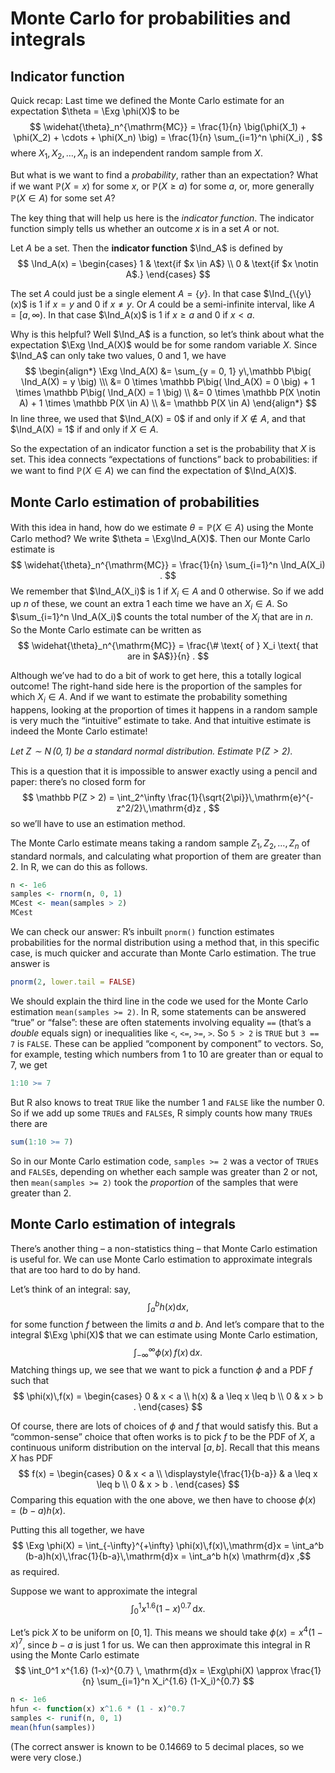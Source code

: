 # Monte Carlo for probabilities and integrals

::: {.hidden}
$$\newcommand{\Exg}{\operatorname{\mathbb{E}}} 
\newcommand{\Ex}{\mathbb{E}} 
\newcommand{\Ind}{\mathbb{I}}$$
:::

## Indicator function

Quick recap: Last time we defined the Monte Carlo estimate for an expectation $\theta = \Exg \phi(X)$ to be
$$ \widehat{\theta}_n^{\mathrm{MC}} = \frac{1}{n} \big(\phi(X_1) + \phi(X_2) + \cdots + \phi(X_n) \big) = \frac{1}{n} \sum_{i=1}^n \phi(X_i) , $$
where $X_1, X_2, \dots, X_n$ is an independent random sample from $X$.

But what is we want to find a *probability*, rather than an expectation? What if we want $\mathbb P(X = x)$ for some $x$, or $\mathbb P(X \geq a)$ for some $a$, or, more generally $\mathbb P(X \in A)$ for some set $A$?

The key thing that will help us here is the *indicator function*. The indicator function simply tells us whether an outcome $x$ is in a set $A$ or not.

::: {#def-indicator}
Let $A$ be a set. Then the **indicator function** $\Ind_A$ is defined by
$$ \Ind_A(x) = \begin{cases} 1 & \text{if $x \in A$} \\ 0 & \text{if $x \notin A$.} \end{cases} $$
:::

The set $A$ could just be a single element $A = \{y\}$. In that case $\Ind_{\{y\}(x)$ is 1 if $x = y$ and 0 if $x \neq y$. Or $A$ could be a semi-infinite interval, like $A = [a, \infty)$. In that case $\Ind_A(x)$ is 1 if $x \geq a$ and $0$ if $x < a$.

Why is this helpful? Well $\Ind_A$ is a function, so let's think about what the expectation $\Exg \Ind_A(X)$ would be for some random variable $X$. Since $\Ind_A$ can only take two values, 0 and 1, we have
$$ \begin{align*}
\Exg \Ind_A(X) &= \sum_{y = 0, 1} y\,\mathbb P\big( \Ind_A(X) = y \big) \\\
  &= 0 \times \mathbb P\big( \Ind_A(X) = 0 \big) + 1 \times \mathbb P\big( \Ind_A(X) = 1 \big) \\
  &= 0 \times \mathbb P(X \notin A) + 1 \times \mathbb P(X \in A) \\
  &= \mathbb P(X \in A)
\end{align*} $$
In line three, we used that $\Ind_A(X) = 0$ if and only if $X \notin A$, and that $\Ind_A(X) = 1$ if and only if $X \in A$.

So the expectation of an indicator function a set is the probability that $X$ is set. This idea connects "expectations of functions" back to probabilities: if we want to find $\mathbb P(X \in A)$ we can find the expectation of $\Ind_A(X)$.


## Monte Carlo estimation of probabilities

With this idea in hand, how do we estimate $\theta = \mathbb P(X \in A)$ using the Monte Carlo method? We write $\theta = \Exg\Ind_A(X)$. Then our Monte Carlo estimate is
$$  \widehat{\theta}_n^{\mathrm{MC}} = \frac{1}{n} \sum_{i=1}^n \Ind_A(X_i) . $$
We remember that $\Ind_A(X_i)$ is 1 if $X_i \in A$ and 0 otherwise. So if we add up $n$ of these, we count an extra 1 each time we have an $X_i \in A$. So $\sum_{i=1}^n \Ind_A(X_i)$ counts the total number of the $X_i$ that are in $n$. So the Monte Carlo estimate can be written as
$$  \widehat{\theta}_n^{\mathrm{MC}} = \frac{\# \text{ of } X_i \text{ that are in $A$}}{n} . $$

Although we've had to do a bit of work to get here, this a totally logical outcome! The right-hand side here is the proportion of the samples for which $X_i \in A$. And if we want to estimate the probability something happens, looking at the proportion of times it happens in a random sample is very much the "intuitive" estimate to take. And that intuitive estimate is indeed the Monte Carlo estimate!

::: {#exm-MCprob}
*Let $Z \sim \operatorname{N}(0,1)$ be a standard normal distribution. Estimate $\mathbb P(Z > 2)$.*

This is a question that it is impossible to answer exactly using a pencil and paper: there's no closed form for
$$ \mathbb P(Z > 2) = \int_2^\infty \frac{1}{\sqrt{2\pi}}\,\mathrm{e}^{-z^2/2}\,\mathrm{d}z , $$
so we'll have to use an estimation method.

The Monte Carlo estimate means taking a random sample $Z_1, Z_2, \dots, Z_n$ of standard normals, and calculating what proportion of them are greater than 2. In R, we can do this as follows.

```r
n <- 1e6
samples <- rnorm(n, 0, 1)
MCest <- mean(samples > 2)
MCest
```

We can check our answer: R's inbuilt `pnorm()` function estimates probabilities for the normal distribution using a method that, in this specific case, is much quicker and accurate than Monte Carlo estimation. The true answer is

```r
pnorm(2, lower.tail = FALSE)
```
:::

We should explain the third line in the code we used for the Monte Carlo estimation `mean(samples >= 2)`. In R, some statements can be answered "true" or "false": these are often statements involving equality `==` (that's a *double* equals sign) or inequalities like `<`, `<=`, `>=`, `>`. So `5 > 2` is `TRUE` but `3 == 7` is `FALSE`. These can be applied "component by component" to vectors. So, for example, testing which numbers from 1 to 10 are greater than or equal to 7, we get
```r
1:10 >= 7
```

But R also knows to treat `TRUE` like the number 1 and `FALSE` like the number 0. So if we add up some `TRUE`s and `FALSE`s, R simply counts how many `TRUE`s there are
```r
sum(1:10 >= 7)
```

So in our Monte Carlo estimation code, `samples >= 2` was a vector of `TRUE`s and `FALSE`s, depending on whether each sample was greater than 2 or not, then `mean(samples >= 2)` took the *proportion* of the samples that were greater than 2.

## Monte Carlo estimation of integrals

There's another thing -- a non-statistics thing -- that Monte Carlo estimation is useful for. We can use Monte Carlo estimation to approximate integrals that are too hard to do by hand.

Let's think of an integral: say,
$$ \int_a^b h(x) \mathrm{d}x ,$$
for some function $f$ between the limits $a$ and $b$. And let's compare that to the integral $\Exg \phi(X)$ that we can estimate using Monte Carlo estimation,
$$ \int_{-\infty}^\infty \phi(x)\,f(x)\, \mathrm{d} x. $$
Matching things up, we see that we want to pick a function $\phi$ and a PDF $f$ such that
$$ \phi(x)\,f(x) = \begin{cases} 0 & x < a \\ h(x) & a \leq x \leq b \\ 0 & x > b . \end{cases} $$

Of course, there are lots of choices of $\phi$ and $f$ that would satisfy this. But a "common-sense" choice that often works is to pick $f$ to be the PDF of $X$, a continuous uniform distribution on the interval $[a,b]$. Recall that this means $X$ has PDF
$$ f(x) = \begin{cases} 0 & x < a \\ \displaystyle{\frac{1}{b-a}} & a \leq x \leq b \\ 0 & x > b . \end{cases} $$
Comparing this equation with the one above, we then have to choose $\phi(x) = (b-a)h(x)$.

Putting this all together, we have
$$ \Exg \phi(X) = \int_{-\infty}^{+\infty} \phi(x)\,f(x)\,\mathrm{d}x = \int_a^b (b-a)h(x)\,\frac{1}{b-a}\,\mathrm{d}x = \int_a^b h(x) \mathrm{d}x ,$$
as required.

::: {#exm-MCint}
Suppose we want to approximate the integral
$$ \int_0^1 x^{1.6} (1-x)^{0.7} \, \mathrm{d}x . $$

Let's pick $X$ to be uniform on $[0,1]$. This means we should take $\phi(x) = x^4(1-x)^7$, since $b - a$ is just 1 for us. We can then approximate this integral in R using the Monte Carlo estimate
$$ \int_0^1 x^{1.6} (1-x)^{0.7} \, \mathrm{d}x = \Exg\phi(X) \approx \frac{1}{n} \sum_{i=1}^n X_i^{1.6} (1-X_i)^{0.7} $$

```r
n <- 1e6
hfun <- function(x) x^1.6 * (1 - x)^0.7
samples <- runif(n, 0, 1)
mean(hfun(samples))
```

(The correct answer is known to be 0.14669 to 5 decimal places, so we were very close.)
:::
